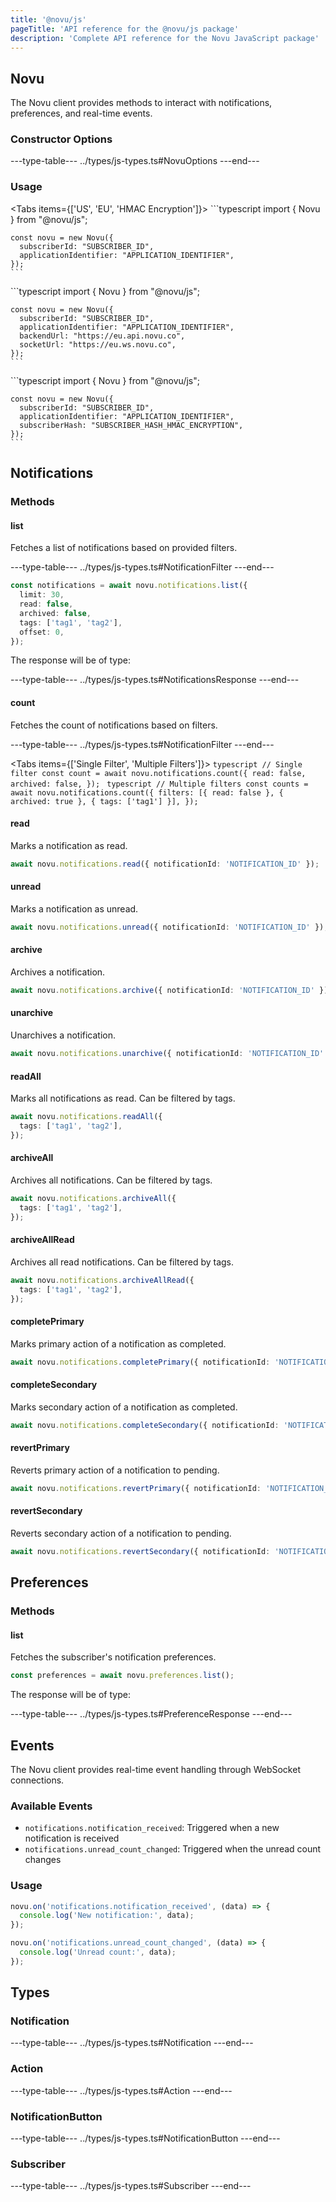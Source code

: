 ```yaml
---
title: '@novu/js'
pageTitle: 'API reference for the @novu/js package'
description: 'Complete API reference for the Novu JavaScript package'
---
```



## Novu

The Novu client provides methods to interact with notifications, preferences, and real-time events.

### Constructor Options

---type-table---
../types/js-types.ts#NovuOptions
---end---

### Usage

<Tabs items={['US', 'EU', 'HMAC Encryption']}>
  <Tab value="US">
    ```typescript
    import { Novu } from "@novu/js";

    const novu = new Novu({
      subscriberId: "SUBSCRIBER_ID",
      applicationIdentifier: "APPLICATION_IDENTIFIER",
    });
    ```
  </Tab>
  <Tab value="EU">
    ```typescript
    import { Novu } from "@novu/js";

    const novu = new Novu({
      subscriberId: "SUBSCRIBER_ID",
      applicationIdentifier: "APPLICATION_IDENTIFIER",
      backendUrl: "https://eu.api.novu.co",
      socketUrl: "https://eu.ws.novu.co",
    });
    ```
  </Tab>
  <Tab value="HMAC Encryption">
    ```typescript
    import { Novu } from "@novu/js";

    const novu = new Novu({
      subscriberId: "SUBSCRIBER_ID",
      applicationIdentifier: "APPLICATION_IDENTIFIER",
      subscriberHash: "SUBSCRIBER_HASH_HMAC_ENCRYPTION",
    });
    ```
  </Tab>
</Tabs>

## Notifications

### Methods

#### list

Fetches a list of notifications based on provided filters.

---type-table---
../types/js-types.ts#NotificationFilter
---end---

```typescript
const notifications = await novu.notifications.list({
  limit: 30,
  read: false,
  archived: false,
  tags: ['tag1', 'tag2'],
  offset: 0,
});
```

The response will be of type:

---type-table---
../types/js-types.ts#NotificationsResponse
---end---

#### count

Fetches the count of notifications based on filters.

---type-table---
../types/js-types.ts#NotificationFilter
---end---

<Tabs items={['Single Filter', 'Multiple Filters']}>
  <Tab value="Single Filter">
    ```typescript
    // Single filter
    const count = await novu.notifications.count({
      read: false,
      archived: false,
    });
    ```
  </Tab>
  <Tab value="Multiple Filters">
    ```typescript
    // Multiple filters
    const counts = await novu.notifications.count({
      filters: [{ read: false }, { archived: true }, { tags: ['tag1'] }],
    });
    ```
  </Tab>
</Tabs>

#### read

Marks a notification as read.

```typescript
await novu.notifications.read({ notificationId: 'NOTIFICATION_ID' });
```

#### unread

Marks a notification as unread.

```typescript
await novu.notifications.unread({ notificationId: 'NOTIFICATION_ID' });
```

#### archive

Archives a notification.

```typescript
await novu.notifications.archive({ notificationId: 'NOTIFICATION_ID' });
```

#### unarchive

Unarchives a notification.

```typescript
await novu.notifications.unarchive({ notificationId: 'NOTIFICATION_ID' });
```

#### readAll

Marks all notifications as read. Can be filtered by tags.

```typescript
await novu.notifications.readAll({
  tags: ['tag1', 'tag2'],
});
```

#### archiveAll

Archives all notifications. Can be filtered by tags.

```typescript
await novu.notifications.archiveAll({
  tags: ['tag1', 'tag2'],
});
```

#### archiveAllRead

Archives all read notifications. Can be filtered by tags.

```typescript
await novu.notifications.archiveAllRead({
  tags: ['tag1', 'tag2'],
});
```

#### completePrimary

Marks primary action of a notification as completed.

```typescript
await novu.notifications.completePrimary({ notificationId: 'NOTIFICATION_ID' });
```

#### completeSecondary

Marks secondary action of a notification as completed.

```typescript
await novu.notifications.completeSecondary({ notificationId: 'NOTIFICATION_ID' });
```

#### revertPrimary

Reverts primary action of a notification to pending.

```typescript
await novu.notifications.revertPrimary({ notificationId: 'NOTIFICATION_ID' });
```

#### revertSecondary

Reverts secondary action of a notification to pending.

```typescript
await novu.notifications.revertSecondary({ notificationId: 'NOTIFICATION_ID' });
```

## Preferences

### Methods

#### list

Fetches the subscriber's notification preferences.

```typescript
const preferences = await novu.preferences.list();
```

The response will be of type:

---type-table---
../types/js-types.ts#PreferenceResponse
---end---

## Events

The Novu client provides real-time event handling through WebSocket connections.

### Available Events

- `notifications.notification_received`: Triggered when a new notification is received
- `notifications.unread_count_changed`: Triggered when the unread count changes

### Usage

```typescript
novu.on('notifications.notification_received', (data) => {
  console.log('New notification:', data);
});

novu.on('notifications.unread_count_changed', (data) => {
  console.log('Unread count:', data);
});
```

## Types

### Notification

---type-table---
../types/js-types.ts#Notification
---end---

### Action

---type-table---
../types/js-types.ts#Action
---end---

### NotificationButton

---type-table---
../types/js-types.ts#NotificationButton
---end---

### Subscriber

---type-table---
../types/js-types.ts#Subscriber
---end---
